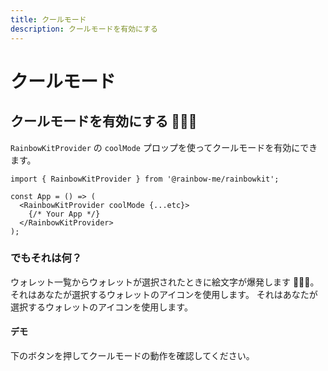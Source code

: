 ```yaml
---
title: クールモード
description: クールモードを有効にする
---
```


# クールモード

## クールモードを有効にする 🌈🌈🌈

`RainbowKitProvider` の `coolMode` プロップを使ってクールモードを有効にできます。

```tsx
import { RainbowKitProvider } from '@rainbow-me/rainbowkit';

const App = () => (
  <RainbowKitProvider coolMode {...etc}>
    {/* Your App */}
  </RainbowKitProvider>
);
```

### でもそれは何？

ウォレット一覧からウォレットが選択されたときに絵文字が爆発します 🌈🌈🌈。 それはあなたが選択するウォレットのアイコンを使用します。 それはあなたが選択するウォレットのアイコンを使用します。

#### デモ

下のボタンを押してクールモードの動作を確認してください。

<CoolMode />
